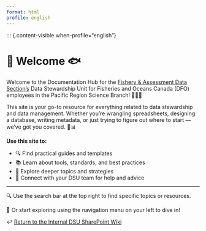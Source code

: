 ```yaml
---
format: html
profile: english
---
```


::: {.content-visible when-profile="english"}

# 👋 Welcome 🐟

Welcome to the Documentation Hub for the [Fishery & Assessment Data Section's](https://086gc.sharepoint.com/sites/FisheryAssessmentDataSectionWiki/SitePages/CollabHome.aspx) Data Stewardship Unit for Fisheries and Oceans Canada (DFO) employees in the Pacific Region Science Branch! 🌊🔬🌲

This site is your go-to resource for everything related to data stewardship and data management. Whether you're wrangling spreadsheets, designing a database, writing metadata, or just trying to figure out where to start — we’ve got you covered. 💪📊

**Use this site to:**

- 🔍 Find practical guides and templates
- 📚 Learn about tools, standards, and best practices
- 🧠 Explore deeper topics and strategies
- 🤝 Connect with your DSU team for help and advice


---

🔍 Use the search bar at the top right to find specific topics or resources.

🧭 Or start exploring using the navigation menu on your left to dive in!

↩️ [Return to the Internal DSU SharePoint Wiki](https://086gc.sharepoint.com/sites/FisheryAssessmentDataSectionWiki/SitePages/Data-Stewardship-Unit(1).aspx)




